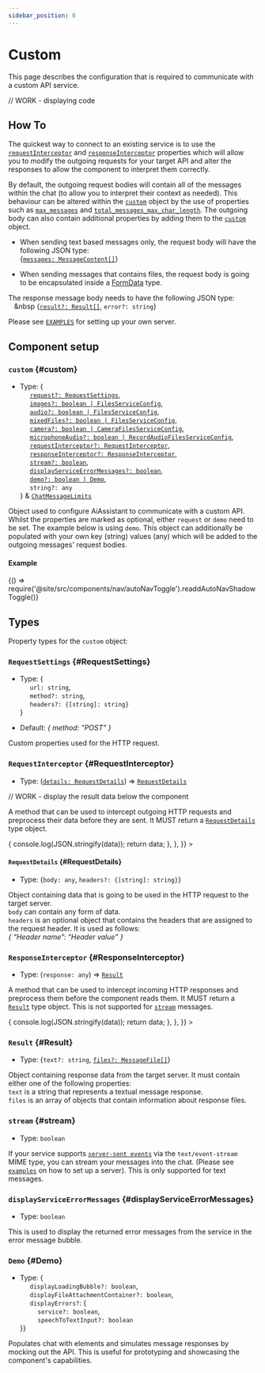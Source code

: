 ```yaml
---
sidebar_position: 0
---
```


# Custom

This page describes the configuration that is required to communicate with a custom API service.

// WORK - displaying code

## How To

The quickest way to connect to an existing service is to use the [`requestInterceptor`](#RequestInterceptor) and [`responseInterceptor`](#ResponseInterceptor) properties
which will allow you to modify the outgoing requests for your target API and alter the responses to allow the component to interpret them correctly.

By default, the outgoing request bodies will contain all of the messages within the chat (to allow you to interpret their context as needed). This behaviour can be altered within
the [`custom`](#custom) object by the use of properties such as [`max_messages`](HERE) and [`total_messages_max_char_length`](HERE).
The outgoing body can also contain additional properties by adding them to the [`custom`](#custom) object.

- When sending text based messages only, the request body will have the following JSON type: <br />
  {[`messages: MessageContent[]`](../messages/#MessageContent)} <br />

- When sending messages that contains files, the request body is going to be encapsulated inside a [FormData](https://developer.mozilla.org/en-US/docs/Web/API/FormData) type.

The response message body needs to have the following JSON type: <br />
&nbsp;&nbsp;&nbsp;&nbsp {[`result?: Result[]`](#Result), `error?: string`} <br />

Please see [`EXAMPLES`](https://github.com/OvidijusParsiunas/ai-assistant/tree/main/other-packages/servers) for setting up your own server.

<h2>Component setup</h2>

### `custom` {#custom}

- Type: {<br />
  &nbsp;&nbsp;&nbsp;&nbsp; [`request?: RequestSettings`](#RequestSettings), <br />
  &nbsp;&nbsp;&nbsp;&nbsp; [`images?: boolean | FilesServiceConfig`](HERE), <br />
  &nbsp;&nbsp;&nbsp;&nbsp; [`audio?: boolean | FilesServiceConfig`](HERE), <br />
  &nbsp;&nbsp;&nbsp;&nbsp; [`mixedFiles?: boolean | FilesServiceConfig`](HERE), <br />
  &nbsp;&nbsp;&nbsp;&nbsp; [`camera?: boolean | CameraFilesServiceConfig`](HERE), <br />
  &nbsp;&nbsp;&nbsp;&nbsp; [`microphoneAudio?: boolean | RecordAudioFilesServiceConfig`](HERE), <br />
  &nbsp;&nbsp;&nbsp;&nbsp; [`requestInterceptor?: RequestInterceptor`](#RequestInterceptor), <br />
  &nbsp;&nbsp;&nbsp;&nbsp; [`responseInterceptor?: ResponseInterceptor`](HERE), <br />
  &nbsp;&nbsp;&nbsp;&nbsp; [`stream?: boolean`](#stream), <br />
  &nbsp;&nbsp;&nbsp;&nbsp; [`displayServiceErrorMessages?: boolean`](#displayServiceErrorMessages), <br />
  &nbsp;&nbsp;&nbsp;&nbsp; [`demo?: boolean | Demo`](#Demo), <br />
  &nbsp;&nbsp;&nbsp;&nbsp; `string?: any` <br />
  } & [`ChatMessageLimits`](HERE)

Object used to configure AiAssistant to communicate with a custom API. <br />
Whilst the properties are marked as optional, either `request` or `demo` need to be set. The example below is using `demo`.
This object can additionally be populated with your own key (string) values (any) which will be added to the outgoing messages' request bodies.

#### Example


<BrowserOnly>{() => require('@site/src/components/nav/autoNavToggle').readdAutoNavShadowToggle()}</BrowserOnly>

<ComponentContainer>
  <AiAssistantBrowser
    introMessage={`I am connected to your custom service!`}
    service={{custom: {demo: true}}}
  ></AiAssistantBrowser>
</ComponentContainer>

## Types

Property types for the `custom` object:

### `RequestSettings` {#RequestSettings}

- Type: {<br />
  &nbsp;&nbsp;&nbsp;&nbsp; `url: string`, <br />
  &nbsp;&nbsp;&nbsp;&nbsp; `method?: string`, <br />
  &nbsp;&nbsp;&nbsp;&nbsp; `headers?: {[string]: string}` <br />
  }

- Default: _{ method: "POST" }_

Custom properties used for the HTTP request.

<ComponentContainer>
  <AiAssistantBrowser
    service={{
      custom: {
        request: {
          url: 'https://customapi.com/message',
          method: 'POST',
          headers: {customName: 'customHeaderValue'},
        },
      },
    }}
  ></AiAssistantBrowser>
</ComponentContainer>

<LineBreak></LineBreak>

### `RequestInterceptor` {#RequestInterceptor}

- Type: ([`details: RequestDetails`](#RequestDetails)) => [`RequestDetails`](#RequestDetails)

// WORK - display the result data below the component

A method that can be used to intercept outgoing HTTP requests and preprocess their data before they are sent. It MUST return a [`RequestDetails`](#RequestDetails) type object.

<ComponentContainer>
  <AiAssistantBrowser
    introMessage={`Send a message to intercept the request.`}
    service={{
      custom: {
        demo: true,
        requestInterceptor: (data) => {
          console.log(JSON.stringify(data));
          return data;
        },
      },
    }}
  ></AiAssistantBrowser>
</ComponentContainer>

<LineBreak></LineBreak>

#### `RequestDetails` {#RequestDetails}

- Type: {`body: any`, `headers?: {[string]: string}`}

Object containing data that is going to be used in the HTTP request to the target server. <br />
`body` can contain any form of data. <br />
`headers` is an optional object that contains the headers that are assigned to the request header. It is used as follows: <br /> _{ “Header name”: “Header value” }_

<LineBreak></LineBreak>

### `ResponseInterceptor` {#ResponseInterceptor}

- Type: (`response: any`) => [`Result`](#Result)

A method that can be used to intercept incoming HTTP responses and preprocess them before the component reads them.
It MUST return a [`Result`](#Result) type object. This is not supported for [`stream`](#stream) messages.

<ComponentContainer>
  <AiAssistantBrowser
    introMessage={`Send a message to intercept the response.`}
    service={{
      custom: {
        demo: true,
        responseInterceptor: (data) => {
          console.log(JSON.stringify(data));
          return data;
        },
      },
    }}
  ></AiAssistantBrowser>
</ComponentContainer>

<LineBreak></LineBreak>

### `Result` {#Result}

- Type: {`text?: string`, [`files?: MessageFile[]`](../messages#MessageFile)}

Object containing response data from the target server. It must contain either one of the following properties: <br />
`text` is a string that represents a textual message response. <br />
`files` is an array of objects that contain information about response files.

<LineBreak></LineBreak>

### `stream` {#stream}

- Type: `boolean`

If your service supports [`server-sent events`](https://developer.mozilla.org/en-US/docs/Web/API/Server-sent_events/Using_server-sent_events) via the `text/event-stream` MIME type, you
can stream your messages into the chat. (Please see [`examples`](https://github.com/OvidijusParsiunas/ai-assistant/tree/main/other-packages/servers) on how to set up a server).
This is only supported for text messages.

<ComponentContainer>
  <AiAssistantBrowser
    introMessage={`The response message bubble will be populated gradually with text events.`}
    service={{custom: {demo: true, stream: true}}}
  ></AiAssistantBrowser>
</ComponentContainer>

<LineBreak></LineBreak>

### `displayServiceErrorMessages` {#displayServiceErrorMessages}

- Type: `boolean`

This is used to display the returned error messages from the service in the error message bubble.

<ComponentContainer>
  <AiAssistantBrowser
    service={{custom: {displayServiceErrorMessages: true, demo: {displayErrors: {service: true}}}}}
  ></AiAssistantBrowser>
</ComponentContainer>

<LineBreak></LineBreak>

### `Demo` {#Demo}

- Type: {<br />
  &nbsp;&nbsp;&nbsp;&nbsp; `displayLoadingBubble?: boolean`, <br />
  &nbsp;&nbsp;&nbsp;&nbsp; `displayFileAttachmentContainer?: boolean`, <br />
  &nbsp;&nbsp;&nbsp;&nbsp; `displayErrors?`: { <br />
  &nbsp;&nbsp;&nbsp;&nbsp;&nbsp;&nbsp;&nbsp;&nbsp; `service?: boolean`, <br />
  &nbsp;&nbsp;&nbsp;&nbsp;&nbsp;&nbsp;&nbsp;&nbsp; `speechToTextInput?: boolean` <br />
  }}

Populates chat with elements and simulates message responses by mocking out the API. This is useful for prototyping and showcasing the component's capabilities.

<ComponentContainer>
  <AiAssistantBrowser
    introMessage={`This is a demo API, I will respond from a set of predefined messages.`}
    service={{
      custom: {
        demo: {
          displayLoadingBubble: true,
          displayFileAttachmentContainer: true,
          displayErrors: {service: true, speechToTextInput: true},
        },
      },
    }}
  ></AiAssistantBrowser>
</ComponentContainer>

<LineBreak></LineBreak>
